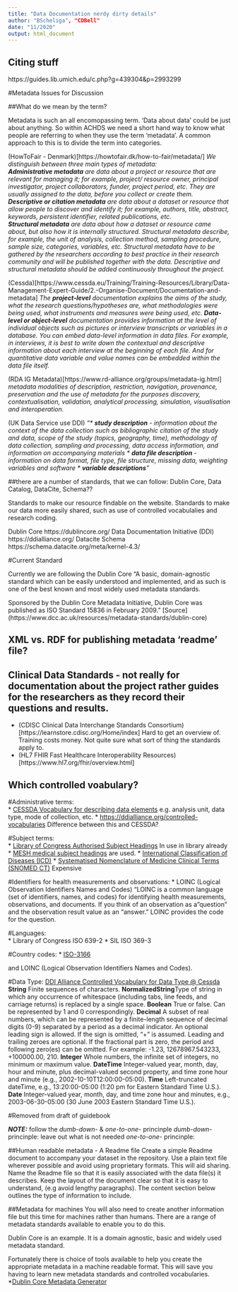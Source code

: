 ```yaml
---
title: "Data Documentation nerdy dirty details"
author: "BScheliga", "CDBell"
date: "11/2020"
output: html_document
---
```



## Citing stuff
https://guides.lib.umich.edu/c.php?g=439304&p=2993299


#Metadata Issues for Discussion

##What do we mean by the term?

Metadata is such an all encomopassing term.  'Data about data' could be just about anything.  So within ACHDS we need a short hand way to know what people are referring to when they use the term 'metadata'.  A common approach to this is to divide the term into categories.

(HowToFair - Denmark)[https://howtofair.dk/how-to-fair/metadata/]
_We distinguish between three main types of metadata:  
    **Administrative metadata** are data about a project or resource that are relevant for managing it; for example, project/ resource owner, principal investigator, project collaborators, funder, project period, etc. They are usually assigned to the data, before you collect or create them.  
    **Descriptive or citation metadata** are data about a dataset or resource that allow people to discover and identify it; for example, authors, title, abstract, keywords, persistent identifier, related publications, etc.  
    **Structural metadata** are data about how a dataset or resource came about, but also how it is internally structured. Structural metadata describe, for example, the unit of analysis, collection method, sampling procedure, sample size, categories, variables, etc. Structural metadata have to be gathered by the researchers according to best practice in their research community and will be published together with the data. Descriptive and structural metadata should be added continuously throughout the project._
    
(Cessda)[https://www.cessda.eu/Training/Training-Resources/Library/Data-Management-Expert-Guide/2.-Organise-Document/Documentation-and-metadata]
_The **project-level** documentation explains the aims of the study, what the research questions/hypotheses are, what methodologies were being used, what instruments and measures were being used, etc. 
**Data-level or object-level** documentation provides information at the level of individual objects such as pictures or interview transcripts or variables in a database. You can embed data-level information in data files. For example, in interviews, it is best to write down the contextual and descriptive information about each interview at the beginning of each file. And for quantitative data variable and value names can be embedded within the data file itself._

(RDA IG Metadata)[https://www.rd-alliance.org/groups/metadata-ig.html]
_metadata modalities of description, restriction, navigation, provenance, preservation and the use of metadata for the purposes discovery, contextualisation, validation, analytical processing, simulation, visualisation and interoperation._

(UK Data Service use DDI)
_"* **study description** - information about the context of the data collection such as bibliographic citation of the study and data, scope of the study (topics, geography, time), methodology of data collection, sampling and processing, data access information, and information on accompanying materials
* **data file description** - information on data format, file type, file structure, missing data, weighting variables and software
* **variable descriptions**"_

##there are a number of standards, that we can follow:  Dublin Core, Data Catalog, DataCite, Schema?? 

Standards to make our resource findable on the website.
Standards to make our data more easily shared, such as use of controlled vocabulalies and research coding.

Dublin Core https://dublincore.org/
Data Documentation Initiative (DDI) https://ddialliance.org/
Datacite Schema https://schema.datacite.org/meta/kernel-4.3/

#Current Standard

Currently we are following the Dublin Core
"A basic, domain-agnostic standard which can be easily understood and implemented, and as such is one of the best known and most widely used metadata standards.

Sponsored by the Dublin Core Metadata Initiative, Dublin Core was published as ISO Standard 15836 in February 2009." [Source] (https://www.dcc.ac.uk/resources/metadata-standards/dublin-core)


## XML vs. RDF for publishing metadata 'readme' file?

## Clinical Data Standards - not really for documentation about the project rather guides for the researchers as they record their questions and results.
* (CDISC Clinical Data Interchange Standards Consortium)[https://learnstore.cdisc.org/Home/index] Hard to get an overview of.  Training costs money.  Not quite sure what sort of thing the standards apply to.
* (HL7 FHIR Fast Healthcare Interoperability Resources)[https://www.hl7.org/fhir/overview.html]


## Which controlled voabulary?
#Administrative terms:  
* [CESSDA Vocabulary for describing data elements](https://vocabularies.cessda.eu/#!discover) e.g. analysis unit, data type, mode of collection, etc.
* [https://ddialliance.org/controlled-vocabularies](https://ddialliance.org/controlled-vocabularies)  Difference between this and CESSDA?

#Subject terms:  
* [Library of Congress Authorised Subject Headings](https://authorities.loc.gov/cgi-bin/Pwebrecon.cgi?DB=local&PAGE=First)  In use in library already
* [MESH medical subject headings](https://meshb.nlm.nih.gov/search) are used.
* [International Classification of Diseases (ICD)](https://www.who.int/classifications/icd/en/)
* [Systematised Nomenclature of Medicine Clinical Terms (SNOMED CT) ](http://www.snomed.org/)  Expensive

#Identifiers for health measurements and observations:
* LOINC (Logical Observation Identifiers Names and Codes)  "LOINC is a common language (set of identifiers, names, and codes) for identifying health measurements, observations, and documents. If you think of an observation as a "question" and the observation result value as an "answer."  LOINC provides the code for the question.

#Languages:  
* Library of Congress ISO 639-2
* SIL ISO 369-3

#Country codes:
* [ISO-3166](https://www.iso.org/obp/ui/#search)

and LOINC (Logical Observation Identifiers Names and Codes).

#Data Type:
[DDI Alliance Controlled Vocabulary for Data Type @ Cessda](https://vocabularies.cessda.eu/vocabulary/DataType?lang=en)
**String** Finite sequences of characters. 
**NormalizedString**Type of string in which any occurrence of whitespace (including tabs, line feeds, and carriage returns) is replaced by a single space.
**Boolean** True or false. Can be represented by 1 and 0 correspondingly.
**Decimal** A subset of real numbers, which can be represented by a finite-length sequence of decimal digits (0-9) separated by a period as a decimal indicator. An optional leading sign is allowed. If the sign is omitted, "+" is assumed. Leading and trailing zeroes are optional. If the fractional part is zero, the period and following zero(es) can be omitted. For example: -1.23, 12678967.543233, +100000.00, 210.
**Integer** Whole numbers, the infinite set of integers, no minimum or maximum value. 
**DateTime** Integer-valued year, month, day, hour and minute, plus decimal-valued second property, and time zone hour and minute (e.g., 2002-10-10T12:00:00-05:00).
**Time** Left-truncated dateTime, e.g., 13:20:00-05:00 (1:20 pm for Eastern Standard Time U.S.).
**Date** Integer-valued year, month, day, and time zone hour and minutes, e.g., 2003-06-30-05:00 (30 June 2003 Eastern Standard Time U.S.). 


#Removed from draft of guidebook

***NOTE:*** follow the *dumb-down*- & *one-to-one*- princinple 
*dumb-down*-princinple: leave out what is not needed 
*one-to-one*- princinple: 

##Human readable metadata - A Readme file
Create a simple Readme document to accompany your dataset in the repository.  Use a plain text file wherever possible and avoid using proprietary formats.  This will aid sharing.
Name the Readme file so that it is easily associated with the data file(s) it describes.
Keep the layout of the document clear so that it is easy to understand, (e.g avoid lengthy paragraphs). 
The content section below outlines the type of information to include.

##Metadata for machines
You will also need to create another information file but this time for machines rather than humans.  There are a range of metadata standards available to enable you to do this.  

Dublin Core is an example.  It is a domain agnostic, basic and widely used metadata standard.

Fortunately there is choice of tools available to help you create the appropriate metadata in a machine readable format.  This will save you having to learn new metadata standards and controlled vocabularies.
*[Dublin Core Metadata Generator](http://nsteffel.github.io/dublin_core_generator/)

